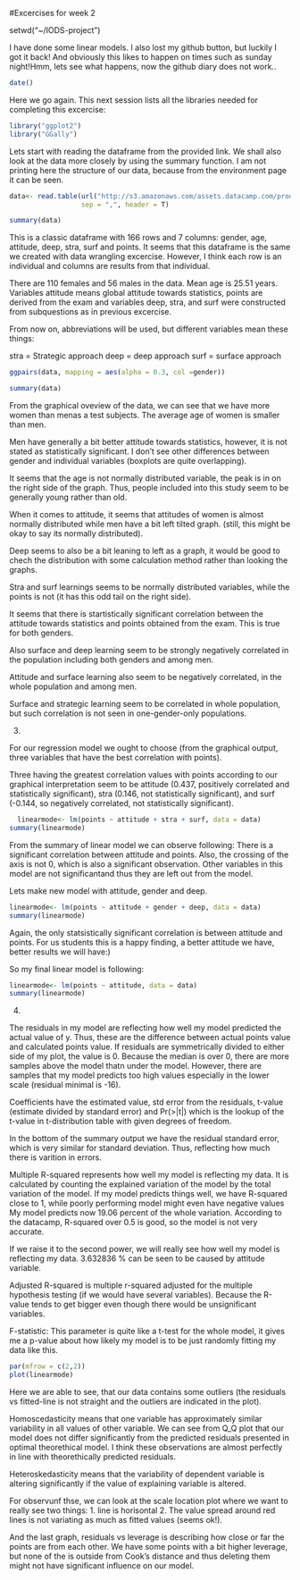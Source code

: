 #Excercises for week 2

setwd("~/IODS-project")

I have done some linear models. I also lost my github button, but luckily I got it back! And obviously this likes to happen on times such as sunday night!Hmm, lets see what happens, now the github diary does not work..

```r
date()

```

Here we go again. This next session lists all the libraries needed for completing this excercise: 
```r
library("ggplot2")
library("GGally")
```



Lets start with reading the dataframe from the provided link. We shall also look at the data more closely by using the summary function. I am not printing here the structure of our data, because from the environment page it can be seen. 


```r
data<- read.table(url("http://s3.amazonaws.com/assets.datacamp.com/production/course_2218/datasets/learning2014.txt"), 
                  sep = ",", header = T)

summary(data)
```
This is a classic dataframe with 166 rows and 7 columns: gender, age, attitude, deep, stra, surf and points. It seems that this dataframe is the same we created with data wrangling excercise. However, I think each row is an individual and columns are results from that individual.

There are 110 females and 56 males in the data. Mean age is 25.51 years. 
Variables attitude means global attitude towards statistics, points are derived from the exam and variables deep, stra, and surf were constructed from subquestions as in previous excercise. 

From now on, abbreviations will be used, but different variables mean these things: 

stra = Strategic approach
deep = deep approach
surf = surface approach



```r
ggpairs(data, mapping = aes(alpha = 0.3, col =gender))

summary(data)
```
From the graphical oveview of the data, we can see that we have more women than menas a test subjects. The average age of women is smaller than men.  

Men have generally a bit better attitude towards statistics, however, it is not stated as statistically significant. I don't see other  differences between gender and individual variables (boxplots are quite overlapping). 

It seems that the age is not normally distributed variable, the peak is in on the right side of the graph. Thus, people included into this study seem to be generally young rather than old. 

When it comes to attitude, it seems that attitudes of women is almost normally distributed while men have a bit left tilted graph. (still, this might be okay to say its normally distributed). 

Deep seems to also be a bit leaning to left as a graph, it would be good to chech the distribution with some calculation method rather than looking the graphs. 

Stra and surf learnings seems to be normally distributed variables, while the points is not (it has this odd tail on the right side). 

It seems that there is startistically significant correlation between the attitude towards statistics and points obtained from the exam. This is true for both genders. 

Also surface and deep learning seem to be strongly negatively correlated in the population including both genders and among men. 

Attitude and surface learning also seem to be negatively correlated, in the whole population and among men. 

Surface and strategic learning seem to be correlated in whole population, but such correlation is not seen in one-gender-only populations. 


3. 

For our regression model we ought to choose (from the graphical output, three variables that have the best correlation with points).

Three having the greatest correlation values with points according to our graphical interpretation seem to be attitude (0.437, positively correlated and statistically significant), stra (0.146, not statistically significant), and surf (-0.144, so negatively correlated, not statistically significant).



```r
  linearmode<- lm(points ~ attitude + stra + surf, data = data)
summary(linearmode)
```

 From the summary of linear model we can observe following: There is a significant correlation between attitude and points. Also, the crossing of the axis is not 0, which is also a significant observation. Other variables in this model are not significantand thus they are left out from the model. 
 
 Lets make new model with attitude, gender and deep. 
```r
linearmode<- lm(points ~ attitude + gender + deep, data = data)
summary(linearmode)
```


Again, the only statsistically significant correlation is between attitude and points. For us students this is a happy finding, a  better attitude we have, better results we will have:)

So my final linear model is following: 
```r
linearmode<- lm(points ~ attitude, data = data)
summary(linearmode)
```

4. 

The residuals in my model are reflecting how well my model predicted the actual value of y. Thus, these are the difference between actual points value and calculated points value. If residuals are symmetrically divided to either side of my plot, the value is 0. Because the median is over 0, there are more samples above the model thatn under the model. However, there are samples that my model predicts too high values especially in the lower scale (residual minimal is -16).

Coefficients have the estimated value, std error from the residuals, t-value (estimate divided by standard error) and Pr(>|t|) which is the lookup of the t-value in t-distribution table with given degrees of freedom.

In the bottom of the summary output we have the residual standard error, which is very similar for standard deviation. Thus, reflecting how much there is varition in errors. 

Multiple R-squared represents how well my model is reflecting my data. It is calculated by counting the explained variation of the model by the total variation of the model. If my model predicts things well, we have R-squared close to 1, while poorly performing model might even have negative values My model predicts now 19.06 percent of the whole variation. According to the datacamp, R-squared over 0.5 is good, so the model is not very accurate. 


If we raise it to the second power, we will really see how well my model is reflecting my data. 3.632836 % can be seen to be caused by attitude variable.

Adjusted R-squared is multiple r-squared adjusted for the multiple hypothesis testing (if we would have several variables). Because the R-value tends to get bigger even though there would be unsignificant variables. 

F-statistic: This parameter is quite like a t-test for the whole model, it gives me a p-value about how likely my model is to be just randomly fitting my data like this. 



```r

par(mfrow = c(2,2))
plot(linearmode)
```

Here we are able to see, that our data contains some outliers (the residuals vs fitted-line is not straight and the outliers are indicated in the plot).

Homoscedasticity means that one variable has approximately similar variability in all values of other variable. We can see from Q_Q plot that  our model does not differ significantly from the predicted residuals presented in optimal theorethical model. I think these observations are almost perfectly in line with theorethically predicted residuals.

Heteroskedasticity means that the variability of dependent variable is altering significantly if the value of explaining variable is altered. 

For observunf thse, we can look at the scale location plot where we want to really see two things: 
1. line is horisontal
2. The value spread around red lines is not variating as much as fitted values (seems ok!). 

And the last graph, residuals vs leverage is describing how close or far the points are from each other. We have some points with a bit higher leverage, but none of the is outside from Cook's distance and thus deleting them might not have significant influence on our model. 


